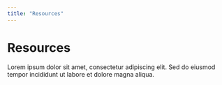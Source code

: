 ```yaml
---
title: "Resources"
---
```


# Resources

Lorem ipsum dolor sit amet, consectetur adipiscing elit. Sed do eiusmod tempor incididunt ut labore et dolore magna aliqua.
